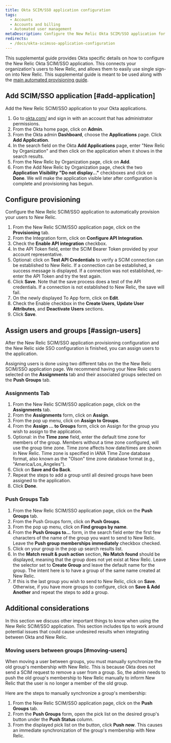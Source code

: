 ```yaml
---
title: Okta SCIM/SSO application configuration
tags:
  - Accounts
  - Accounts and billing
  - Automated user management
metaDescription: Configure the New Relic Okta SCIM/SSO application for your organization.
redirects:
  - /docs/okta-scimsso-application-configuration
---
```


This supplemental guide provides Okta specific details on how to configure the New Relic Okta SCIM/SSO application. This connects your organization's users to New Relic, and allows them to easily use single sign-on into New Relic. This supplemental guide is meant to be used along with the [main automated provisioning guide](https://docs.newrelic.com/docs/assign-users-automated-provisioning-allow-single-sign).

## Add SCIM/SSO application [#add-application]

Add the New Relic SCIM/SSO application to your Okta applications.

1. Go to [okta.com/](https://www.okta.com/) and sign in with an account that has administrator permissions.
2. From the Okta home page, click on **Admin**.
3. From the Okta admin **Dashboard**, choose the **Applications** page. Click **Add Application**.
4. In the search field on the Okta **Add Applications** page, enter "New Relic by Organization" and then click on the application when it shows in the search results.
5. From the New Relic by Organization page, click on **Add**.
6. From the Add New Relic by Organization page, check the two **Application Visibility "Do not display..."** checkboxes and click on **Done**. We will make the application visible later after configuration is complete and provisioning has begun.

## Configure provisioning

Configure the New Relic SCIM/SSO application to automatically provision your users to New Relic.

1. From the New Relic SCIM/SSO application page, click on the **Provisioning** tab.
2. From the Integration form, click on **Configure API Integration**.
3. Check the **Enable API integration** checkbox.
4. In the API Token field, enter the SCIM Bearer Token provided by your account representative.
5. Optional: click on **Test API Credentials** to verify a SCIM connection can be established to New Relic. If a connection can be established, a success message is displayed. If a connection was not established, re-enter the API Token and try the test again.
6. Click **Save**. Note that the save process does a test of the API credentials. If a connection is not established to New Relic, the save will fail.
7. On the newly displayed To App form, click on **Edit**.
8. Check the Enable checkbox in the **Create Users**, **Update User Attributes**, and **Deactivate Users** sections.
9. Click **Save**.

## Assign users and groups [#assign-users]

After the New Relic SCIM/SSO application provisioning configuration and the New Relic side SSO configuration is finished, you can assign users to the application.

Assigning users is done using two different tabs on the the New Relic SCIM/SSO application page. We recommend having your New Relic users selected on the **Assignments** tab and their associated groups selected on the **Push Groups** tab.

### Assignments Tab

1. From the New Relic SCIM/SSO application page, click on the **Assignments** tab.
2. From the **Assignments** form, click on **Assign**.
3. From the pop up menu, click on **Assign to Groups**.
4. From the **Assign ... to Groups** form, click on Assign for the group you wish to assign to the application.
5. Optional: in the **Time zone** field, enter the default time zone for members of the group. Members without a time zone configured, will use the group time zone. Time zone affects how date/times are shown in New Relic. Time zone is specified in IANA Time Zone database format, also known as the "Olson" time zone database format (e.g., "America/Los_Angeles").
6. Click on **Save and Go Back**.
7. Repeat the steps to add a group until all desired groups have been assigned to the application.
8. Click **Done**.

### Push Groups Tab

1. From the New Relic SCIM/SSO application page, click on the **Push Groups** tab.
2. From the Push Groups form, click on **Push Groups**.
3. From the pop up menu, click on **Find groups by name**.
4. From the **Push Groups to...** form, in the search field enter the first few characters of the name of the group you want to send to New Relic. Leave the **Push group memberships immediately** checkbox checked.
5. Click on your group in the pop up search results list.
6. In the **Match result & push action** section, **No Match found** should be displayed, meaning that the group does not yet exist at New Relic. Leave the selector set to **Create Group** and leave the default name for the group. The intent here is to have a group of the same name created at New Relic.
7. If this is the last group you wish to send to New Relic, click on **Save**. Otherwise, if you have more groups to configure, click on **Save & Add Another** and repeat the steps to add a group.

## Additional considerations

In this section we discuss other important things to know when using the New Relic SCIM/SSO application. This section includes tips to work around potential issues that could cause undesired results when integrating between Okta and New Relic.

### Moving users between groups [#moving-users]

When moving a user between groups, you must manually synchronize the old group's membership with New Relic. This is because Okta does not send a SCIM request to remove a user from a group. So, the admin needs to push the old group's membership to New Relic manually to inform New Relic that the user is no longer a member of the old group.

Here are the steps to manually synchronize a group's membership:

1. From the New Relic SCIM/SSO application page, click on the **Push Groups** tab.
2. From the **Push Groups** form, open the pick list on the desired group's button under the **Push Status** column.
3. From the displayed pick list on the button, click **Push now**. This causes an immediate synchronization of the group's membership with New Relic.
